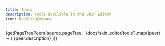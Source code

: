 ```yaml
---
title: Tools
description: Tools available in the Skin Editor
icon: DraftingCompass
---
```


<Cards>
  {getPageTreePeers(source.pageTree, '/docs/skin_editor/tools').map((peer) => (
    <Card key={peer.url} title={peer.name} href={peer.url}>
      {peer.description}
    </Card>
  ))}
</Cards>